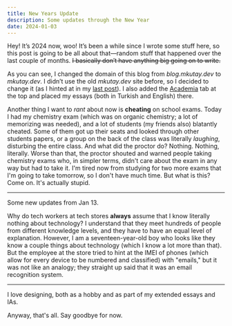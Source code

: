 ```yaml
---
title: New Years Update
description: Some updates through the New Year
date: 2024-01-03
---
```

Hey! It’s 2024 now, woo! It’s been a while since I wrote some stuff here, so this post is going to be all about that—random stuff that happened over the last couple of months. ~~I basically don’t have anything big going on to write.~~

As you can see, I changed the domain of this blog from _blog.mkutay.dev_ to _mkutay.dev_. I didn’t use the old _mkutay.dev_ site before, so I decided to change it (as I hinted at in my [last post](https://mkutay.dev/goodbye-vivaldi/)). I also added the [Academia](https://mkutay.dev/academia/) tab at the top and placed my essays (both in Turkish and English) there.

Another thing I want to _rant_ about now is **cheating** on school exams. Today I had my chemistry exam (which was on organic chemistry; a lot of memorizing was needed), and a lot of students (my friends also) blatantly cheated. Some of them got up their seats and looked through other students papers, or a group on the back of the class was literally _laughing_, disturbing the entire class. And what did the proctor do? Nothing. Nothing, literally. Worse than that, the proctor shouted and warned people taking chemistry exams who, in simpler terms, didn't care about the exam in any way but had to take it. I'm tired now from studying for two more exams that I'm going to take tomorrow, so I don't have much time. But what is this? Come on. It's actually stupid.

---

Some new updates from Jan 13.

Why do tech workers at tech stores **always** assume that I know literally nothing about technology? I understand that they meet hundreds of people from different knowledge levels, and they have to have an equal level of explanation. However, I am a seventeen-year-old boy who looks like they know a couple things about technology (which I know a lot more than that). But the employee at the store tried to hint at the IMEI of phones (which allow for every device to be numbered and classified) with "emails," but it was not like an analogy; they straight up said that it was an email recognition system.

---

I love designing, both as a hobby and as part of my extended essays and IAs.

Anyway, that's all. Say goodbye for now.